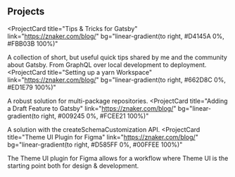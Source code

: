 ## Projects

<ProjectCard
  title="Tips & Tricks for Gatsby"
  link="https://znaker.com/blog/"
  bg="linear-gradient(to right, #D4145A 0%, #FBB03B 100%)"
>
  A collection of short, but useful quick tips shared by me and the community
  about Gatsby. From GraphQL over local development to deployment.
</ProjectCard>
<ProjectCard
  title="Setting  up a yarn Workspace"
  link="https://znaker.com/blog/"
  bg="linear-gradient(to right, #662D8C 0%, #ED1E79 100%)"
>
  A robust solution for multi-package repositories.
</ProjectCard>
<ProjectCard
  title="Adding a Draft Feature to Gatsby"
  link="https://znaker.com/blog/"
  bg="linear-gradient(to right, #009245 0%, #FCEE21 100%)"
>
  A solution with the createSchemaCustomization API.
</ProjectCard>
<ProjectCard
  title="Theme UI Plugin for Figma"
  link="https://znaker.com/blog/"
  bg="linear-gradient(to right, #D585FF 0%, #00FFEE 100%)"
>
  The Theme UI plugin for Figma allows for a workflow where Theme UI is the
  starting point both for design & development.
</ProjectCard>
